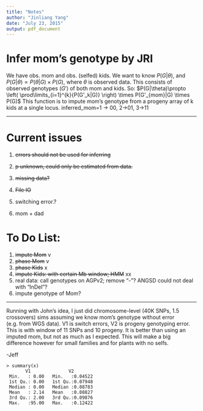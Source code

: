 ```yaml
---
title: "Notes"
author: "Jinliang Yang"
date: "July 23, 2015"
output: pdf_document
---
```


# Infer mom's genotype by JRI

We have obs. mom and obs. (selfed) kids.  We want to know $P(G|\theta)$, and $P(G|\theta) \propto P(\theta|G) \times P(G)$, 
where $\theta$ is observed data.  This consists of observed genotypes ($G'$) of both mom and kids. So:
$P(G|\theta)\propto \left( \prod\limits_{i=1}^{k}{P(G'_k|G)} \right) \times P(G'_{mom}|G) \times P(G)$
This function is to impute mom's genotype from a progeny array of k kids at a single locus.
inferred_mom=1 -> 00, 2->01, 3->11


----------

# Current issues
1. ~~errors should not be used for inferring~~   
2. ~~p unknown, could only be estimated from data.~~
3. ~~missing data?~~
4. ~~File IO~~

5. switching error.?
6. mom + dad

# To Do List:
1. ~~impute Mom~~ v
2. ~~phase Mom~~ v
3. ~~phase Kids~~ x
4. ~~impute Kids: with certain Mb window; HMM~~ xx
5. real data: call genotypes on AGPv2; remove "-"? ANGSD could not deal with "InDel"?
6. impute genotype of Mom?



-----------
Running with John's idea, I just did chromosome-level (40K SNPs, 1.5 crossovers) sims assuming we know mom's genotype without error (e.g. from WGS data). V1 is switch errors, V2 is progeny genotyping error. This is with window of 11 SNPs and 10 progeny.  It is better than using an imputed mom, but not as much as I expected.  This will make a big difference however for small families and for plants with no selfs.

-Jeff

```
> summary(x)
       V1              V2
 Min.   : 0.00   Min.   :0.04522
 1st Qu.: 0.00   1st Qu.:0.07948
 Median : 0.00   Median :0.08783
 Mean   : 2.14   Mean   :0.08827
 3rd Qu.: 2.00   3rd Qu.:0.09876
 Max.   :95.00   Max.   :0.12422
```


